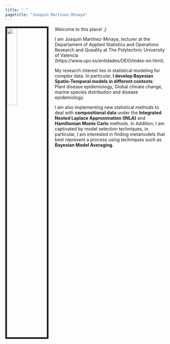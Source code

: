---
title: " "
pagetitle: "Joaquín Martínez-Minaya"
---

<link rel="stylesheet" href="styles.css" type="text/css">
<link rel="stylesheet" href="academicicons/css/academicons.min.css"/>

<img src="images/foto_joaq.png" style="width:25%; border:5px solid; margin-right: 20px" align="left">

Welcome to this place! ;)

I am Joaquín Martínez-Minaya, lecturer at the Departament of Applied Statistics and Operations Research and Queality at The Polytechnic University of Valencia (https://www.upv.es/entidades/DEIO/index-en.html).

My research interest lies in statistical modeling for complex data. In particular, **I develop Bayesian Spatio-Temporal models in different contexts**: Plant disease epidemiology, Global climate change, marine species distribution and disease epidemiology.

I am also implementing new statistical methods to deal with **compositional data** under the **Integrated Nested Laplace Approximation (INLA)** and **Hamiltonian Monte Carlo** methods. In Addition, I am captivated by model selection techniques, in particular, I am interested in finding metamodels
that best represent a process using techniques such as **Bayesian Model Averaging**.




